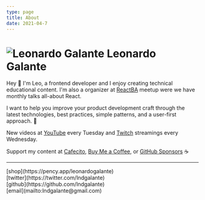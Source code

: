 ```yaml
---
type: page
title: About
date: 2021-04-7
---
```


# ![Leonardo Galante](/images/lg.png) Leonardo Galante

Hey 👋 I'm Leo, a frontend developer and I enjoy creating technical educational content.
I'm also a organizer at [ReactBA](https://www.meetup.com/es-ES/React-en-Buenos-Aires) meetup were we have monthly talks all-about React.

I want to help you improve your product development craft through the latest technologies, best practices, simple patterns, and a user-first approach. 💎

New videos at [YouTube](https://youtube.com/c/leonardogalante) every Tuesday and [Twitch](https://www.twitch.tv/lndgalante) streamings every Wednesday.

Support my content at
[Cafecito](https://cafecito.app/leonardogalante), [Buy Me a Coffee](https://www.buymeacoffee.com/lndgalant), or [GitHub Sponsors](https://github.com/sponsors/lndgalante) ☕

---

<div>
  [shop](https://pency.app/leonardogalante)
  <br />
  [twitter](https://twitter.com/lndgalante)
  <br />
  [github](https://github.com/lndgalante)
  <br />
  [email](mailto:lndgalante@gmail.com)
</div>
